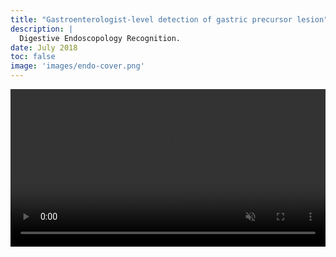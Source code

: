 ```yaml
---
title: "Gastroenterologist-level detection of gastric precursor lesion"
description: |
  Digestive Endoscopology Recognition.
date: July 2018
toc: false
image: 'images/endo-cover.png'
---
```


<video width="100%" autoplay loop muted playsinline controls >
  <source src="videos/endoscope.mp4" type="video/mp4">
</video>


<br>